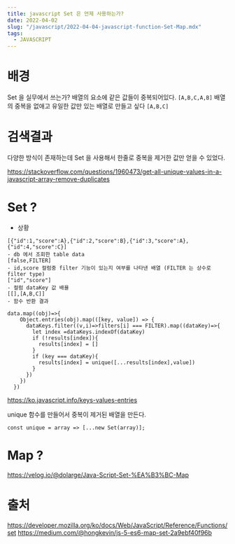 ```yaml
---
title: javascript Set 은 언제 사용하는가?
date: 2022-04-02
slug: "/javascript/2022-04-04-javascript-function-Set-Map.mdx"
tags:
  - JAVASCRIPT
--- 
```


# 배경

Set 을 실무에서 쓰는가?
배열의 요소에 같은 값들이 중복되어있다.
`[A,B,C,A,B]`
배열의 중복을 없애고 유일한 값만 있는 배열로 만들고 싶다
`[A,B,C]`

# 검색결과
다양한 방식이 존재하는데
Set 을 사용해서 한줄로 중복을 제거한 값만 얻을 수 있었다.


https://stackoverflow.com/questions/1960473/get-all-unique-values-in-a-javascript-array-remove-duplicates

# Set ?
 - 상황
 ```
[{"id":1,"score":A},{"id":2,"score":B},{"id":3,"score":A},{"id":4,"score":C}]
- db 에서 조회한 table data
[false,FILTER]
- id,score 컬럼중 filter 기능이 있는지 여부를 나타낸 배열 (FILTER 는 상수로 filter type)
["id","score"]
- 컬럼 dataKey 값 배욜
[[],[A,B,C]]
- 함수 반환 결과
``` 

```
data.map((obj)=>{
    Object.entries(obj).map(([key, value]) => {
      dataKeys.filter((v,i)=>filters[i] === FILTER).map((dataKey)=>{
        let index =dataKeys.indexOf(dataKey)
        if (!results[index]){
          results[index] = []
        }
        if (key === dataKey){
          results[index] = unique([...results[index],value])
        }
      })
    })
  })
```
https://ko.javascript.info/keys-values-entries

unique 함수를 만들어서 중복이 제거된 배열을 만든다.
```
const unique = array => [...new Set(array)];
```

# Map ?

https://velog.io/@dolarge/Java-Script-Set-%EA%B3%BC-Map


# 출처

https://developer.mozilla.org/ko/docs/Web/JavaScript/Reference/Functions/set
https://medium.com/@hongkevin/js-5-es6-map-set-2a9ebf40f96b


